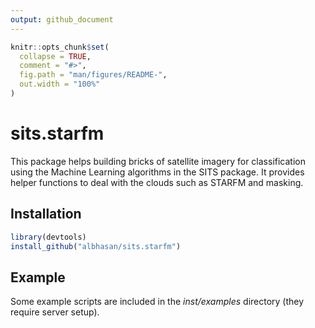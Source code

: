 ```yaml
---
output: github_document
---
```


<!-- README.md is generated from README.Rmd. Please edit that file -->

```r
knitr::opts_chunk$set(
  collapse = TRUE,
  comment = "#>",
  fig.path = "man/figures/README-",
  out.width = "100%"
)
```
# sits.starfm

This package helps building bricks of satellite imagery for classification using the Machine Learning algorithms in the SITS package. It provides helper functions to deal with the clouds such as STARFM and masking.

## Installation

``` r
library(devtools)
install_github("albhasan/sits.starfm")
```

## Example

Some example scripts are included in the *inst/examples* directory (they require server setup).


